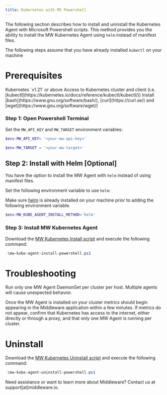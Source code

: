 ```yaml
---
title: Kubernetes with MS Powershell
---
```


The following section describes how to install and uninstall the Kubernetes Agent with Microsoft Powershell scripts. This method provides you the ability to install the MW Kubernetes Agent using `helm` instead of manifest files. 

<Note> The following steps assume that you have already installed `kubectl` on your machine </Note>

# Prerequisites

<Steps>
  <Step title="Kubernetes Version">
  Kubernetes `v1.21` or above
  </Step>

  <Step title="Kubernetes Access">
  Access to Kubernetes cluster and client (i.e. [kubectl](https://kubernetes.io/docs/reference/kubectl/kubectl/))
  </Step>

  <Step title="CLI Tools">
  Install [bash](https://www.gnu.org/software/bash/), [curl](https://curl.se/) and [wget](https://www.gnu.org/software/wget/)
  </Step>
</Steps>

### Step 1: Open Powershell Terminal

Set the `MW_API_KEY` and `MW_TARGET` environment variables:

```Powershell Powershell
$env:MW_API_KEY= '<your-mw-api-key>'

$env:MW_TARGET = '<your-mw-target>'
```


## Step 2: Install with Helm [Optional]

You have the option to install the MW Agent with `helm` instead of using manifest files. 

Set the following environment variable to use `helm`:

<Note> Make sure [helm](https://helm.sh/docs/intro/install/) is already installed on your machine prior to adding the following environment variable. </Note>

```Powershell Powershell
$env:MW_KUBE_AGENT_INSTALL_METHOD='helm'
```


### Step 3: Install MW Kubernetes Agent

Download the [MW Kubernetes Install script](https://github.com/middleware-labs/install.middleware.io/blob/master/scripts/mw-kube-agent-install-powershell.ps1) and execute the following command:

```Powershell Powershell
.\mw-kube-agent-install-powershell.ps1 
```

# Troubleshooting

<Warning>  Run only one MW Agent DaemonSet per cluster per host. Multiple agents will cause unexpected behavior. </Warning>

Once the MW Agent is installed on your cluster metrics should begin appearing in the Middleware application within a few minutes. If metrics do not appear, confirm that Kubernetes has access to the internet, either directly or through a proxy, and that only one MW Agent is running per cluster. 

# Uninstall

Download the [MW Kubernetes Uninstall script](https://github.com/middleware-labs/install.middleware.io/blob/master/scripts/mw-kube-agent-uninstall-powershell.ps1) and execute the following command:

```Powershell Powershell
.\mw-kube-agent-uninstall-powershell.ps1 
``` 

<Note> Need assistance or want to learn more about Middleware? Contact us at support[at]middleware.io. </Note>
